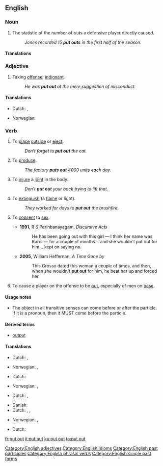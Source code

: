 ==English==

===Noun===
{{en-noun|sg=[[put]] [[out]]}}

# {{baseball}} The statistic of the number of outs a defensive player directly caused.
#: ''Jones recorded 15 '''put outs''' in the first half of the season.''

====Translations====
{{trans-top|baseball statistic}}
{{trans-mid}}
{{trans-bottom}}

===Adjective===
{{en-adj}}

# Taking [[offense]]; [[indignant]].
#: ''He was '''put out''' at the mere suggestion of misconduct.''

====Translations====
{{trans-top|taking offense}}
* Dutch: {{t|nl|ontzet}}, {{t|nl|verontwaardigd}}
{{trans-mid}}
* Norwegian: {{t-|no|satt ut}}
{{trans-bottom}}

===Verb===
{{en-verb|inf=to [[put]] [[out]]|puts out|putting out|put out}}

# {{transitive}} To [[place]] [[outside]] or [[eject]].
#: ''Don’t forget to '''put out''' the cat.''
# {{transitive}} To [[produce]].
#: ''The factory '''puts out''' 4000 units each day.''
# {{transitive}} To [[injure]] a [[joint]] in the body.
#: ''Don’t '''put out''' your back trying to lift that.''
# {{transitive}} To [[extinguish]] (a [[flame]] or light).
#: ''They worked for days to '''put out''' the brushfire.''
# {{context|slang|intransitive}} To [[consent]] to [[sex]].
#* '''1991''', R S Perinbanayagam, ''Discursive Acts''
#*: He has been going out with this girl &mdash; I think her name was Karol &mdash; for a couple of months... and she wouldn't put out for him... kept on saying no.
#* '''2005''', William Heffernan, ''A Time Gone by''
#*: This Grosso dated this woman a couple of times, and then, when she wouldn't '''put out''' for him, he beat her up and forced her.
# {{baseball}} To cause a player on the offense to be [[out]], especially of men on [[base]].

====Usage notes====
* The object in all transitive senses can come before or after the particle. If it is a pronoun, then it MUST come before the particle.

====Derived terms====
* [[output]]

====Translations====
{{trans-top|place outside or eject}}
* Dutch: {{t|nl|buitenzetten}}, {{t|nl|uitwerpen}}
{{trans-mid}}
* Norwegian: {{t-|no|sette ut}}, {{t-|no|slippe ut}}
{{trans-bottom}}

{{trans-top|produce}}
* Dutch: {{t-|nl|produceren}}
{{trans-mid}}
* Norwegian: {{t-|no|lage}}, {{t-|no|produsere}}
{{trans-bottom}}

{{trans-top|injure a joint in the body}}
* Dutch: {{t-|nl|kwetsen}}, {{t|nl|blesseren}}
{{trans-mid}}
{{trans-bottom}}

{{trans-top|extinguish}}
* Danish: {{t+|da|slukke}}
* Dutch: {{italbrac|fire}} {{t+|nl|blussen}}, {{italbrac|light, candle}} {{t|nl|uitdoen}}, {{t+|nl|doven}}
{{trans-mid}}
* Norwegian: {{t-|no|slokke}}, {{t-|no|slukke}}
{{trans-bottom}}

{{trans-top|consent to sex}}
* Dutch: {{t+|nl|toegeven}}
{{trans-mid}}
{{trans-bottom}}

[[Category:English adjectives]]
[[Category:English idioms]]
[[Category:English past participles]]
[[Category:English phrasal verbs]]
[[Category:English simple past forms]]

[[fr:put out]]
[[it:put out]]
[[ku:put out]]
[[ta:put out]]
